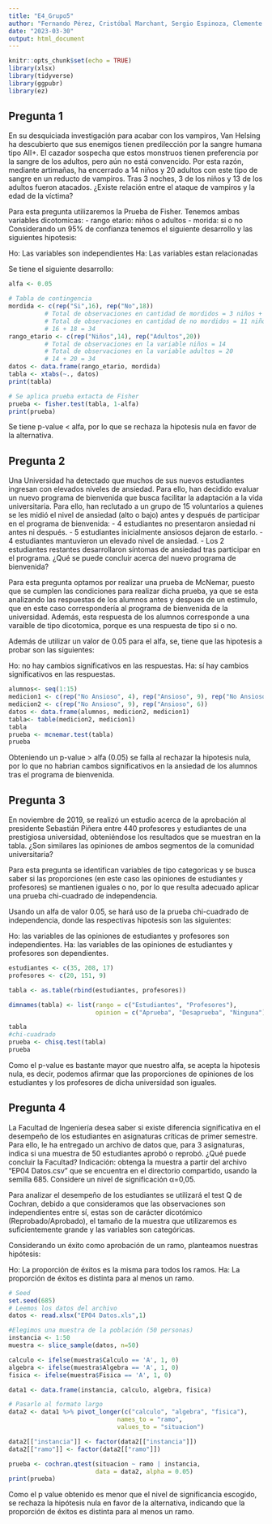 ```yaml
---
title: "E4_Grupo5"
author: "Fernando Pérez, Cristóbal Marchant, Sergio Espinoza, Clemente Aguilar"
date: "2023-03-30"
output: html_document
---
```


```r
knitr::opts_chunk$set(echo = TRUE)
library(xlsx)
library(tidyverse)
library(ggpubr)
library(ez)
```

## Pregunta 1

En su desquiciada investigación para acabar con los vampiros, Van Helsing ha descubierto que sus
enemigos tienen predilección por la sangre humana tipo AII+. El cazador sospecha que estos monstruos tienen preferencia por la sangre de los adultos, pero aún no está convencido. Por esta razón, mediante artimañas, ha encerrado a 14 niños y 20 adultos con este tipo de sangre en un reducto de vampiros. Tras 3 noches, 3 de los niños y 13 de los adultos fueron atacados. ¿Existe relación entre el ataque de vampiros y la edad de la víctima?

Para esta pregunta utilizaremos la Prueba de Fisher. 
Tenemos ambas variables dicotomicas:
  - rango etario: niños o adultos
  - morida: si o no
Considerando un 95% de confianza tenemos el siguiente desarrollo y las siguientes hipotesis:

Ho: Las variables son independientes
Ha: Las variables estan relacionadas

Se tiene el siguiente desarrollo:
```r
alfa <- 0.05

# Tabla de contingencia
mordida <- c(rep("Si",16), rep("No",18))
          # Total de observaciones en cantidad de mordidos = 3 niños + 13 adultos = 16
          # Total de observaciones en cantidad de no mordidos = 11 niños + 7 adultos = 18
          # 16 + 18 = 34
rango_etario <- c(rep("Niños",14), rep("Adultos",20))
          # Total de observaciones en la variable niños = 14
          # Total de observaciones en la variable adultos = 20
          # 14 + 20 = 34
datos <- data.frame(rango_etario, mordida)
tabla <- xtabs(~., datos)
print(tabla)

# Se aplica prueba extacta de Fisher
prueba <- fisher.test(tabla, 1-alfa)
print(prueba)
```
Se tiene p-value < alfa, por lo que se rechaza la hipotesis nula en favor de la alternativa.

## Pregunta 2

Una Universidad ha detectado que muchos de sus nuevos estudiantes ingresan con elevados niveles de
ansiedad. Para ello, han decidido evaluar un nuevo programa de bienvenida que busca facilitar la
adaptación a la vida universitaria. Para ello, han reclutado a un grupo de 15 voluntarios a quienes se les
midió el nivel de ansiedad (alto o bajo) antes y después de participar en el programa de bienvenida:
- 4 estudiantes no presentaron ansiedad ni antes ni después.
- 5 estudiantes inicialmente ansiosos dejaron de estarlo.
- 4 estudiantes mantuvieron un elevado nivel de ansiedad.
- Los 2 estudiantes restantes desarrollaron síntomas de ansiedad tras participar en el programa.
¿Qué se puede concluir acerca del nuevo programa de bienvenida?

Para esta pregunta optamos por realizar una prueba de McNemar, puesto que se cumplen las condiciones para realizar dicha prueba, ya que se esta analizando las respuestas de los alumnos antes y despues de un estimulo, que en este caso correspondería al programa de bienvenida de la universidad. Además, esta respuesta de los alumnos corresponde a una varaible de tipo dicotomica, porque es una respuesta de tipo si o no.

Además de utilizar un valor de 0.05 para el alfa, se, tiene que las hipotesis a probar son las siguientes:

Ho: no hay cambios significativos en las respuestas.
Ha: sí hay cambios significativos en las respuestas.

```r
alumnos<- seq(1:15)
medicion1 <- c(rep("No Ansioso", 4), rep("Ansioso", 9), rep("No Ansioso", 2))
medicion2 <- c(rep("No Ansioso", 9), rep("Ansioso", 6))
datos <- data.frame(alumnos, medicion2, medicion1)
tabla<- table(medicion2, medicion1)
tabla
prueba <- mcnemar.test(tabla)
prueba
```
Obteniendo un p-value > alfa (0.05) se falla al rechazar la hipotesis nula, por lo que no habrian cambos significativos en la ansiedad de los alumnos tras el programa de bienvenida.   

## Pregunta 3

En noviembre de 2019, se realizó un estudio acerca de la aprobación al presidente Sebastián Piñera entre
440 profesores y estudiantes de una prestigiosa universidad, obteniéndose los resultados que se muestran
en la tabla. ¿Son similares las opiniones de ambos segmentos de la comunidad universitaria?

Para esta pregunta se identifican variables de tipo categoricas y se busca saber si las proporciones (en este caso las opiniones de estudiantes y profesores) se mantienen iguales o no, por lo que resulta adecuado aplicar una prueba chi-cuadrado de independencia.

Usando un alfa de valor 0.05, se hará uso de la prueba chi-cuadrado de independencia, donde las respectivas hipotesis son las siguientes:

Ho: las variables de las opiniones de estudiantes y profesores son independientes.
Ha: las variables de las opiniones de estudiantes y profesores son dependientes.


```r
estudiantes <- c(35, 208, 17)
profesores <- c(20, 151, 9)

tabla <- as.table(rbind(estudiantes, profesores))

dimnames(tabla) <- list(rango = c("Estudiantes", "Profesores"),
                        opinion = c("Aprueba", "Desaprueba", "Ninguna"))

tabla
#chi-cuadrado
prueba <- chisq.test(tabla)
prueba
```

Como el p-value es bastante mayor que nuestro alfa, se acepta la hipotesis nula, es decir, podemos afirmar que las proporciones de opiniones de los estudiantes y los profesores de dicha universidad son iguales.

## Pregunta 4

La Facultad de Ingeniería desea saber si existe diferencia significativa en el desempeño de los estudiantes en asignaturas críticas de primer semestre. Para ello, le ha entregado un archivo de datos que, para 3 asignaturas, indica si una muestra de 50 estudiantes aprobó o reprobó. ¿Qué puede concluir la Facultad?
Indicación: obtenga la muestra a partir del archivo “EP04 Datos.csv” que se encuentra en el directorio compartido, usando la semilla 685. Considere un nivel de significación α=0,05.

Para analizar el desempeño de los estudiantes se utilizará el test Q de Cochran, debido a que consideramos que las observaciones son independientes entre sí, estas son de carácter dicotómico (Reprobado/Aprobado), el tamaño de la muestra que utilizaremos es suficientemente grande y las variables son categóricas.

Considerando un éxito como aprobación de un ramo, planteamos nuestras hipótesis:

Ho: La proporción de éxitos es la misma para todos los ramos.
Ha: La proporción de éxitos es distinta para al menos un ramo.

```r
# Seed
set.seed(685)
# Leemos los datos del archivo
datos <- read.xlsx("EP04 Datos.xls",1)

#Elegimos una muestra de la población (50 personas)
instancia <- 1:50
muestra <- slice_sample(datos, n=50)

calculo <- ifelse(muestra$Calculo == 'A', 1, 0)
algebra <- ifelse(muestra$Algebra == 'A', 1, 0)
fisica <- ifelse(muestra$Fisica == 'A', 1, 0)

data1 <- data.frame(instancia, calculo, algebra, fisica)

# Pasarlo al formato largo
data2 <- data1 %>% pivot_longer(c("calculo", "algebra", "fisica"),
                              names_to = "ramo",
                              values_to = "situacion")

data2[["instancia"]] <- factor(data2[["instancia"]])
data2[["ramo"]] <- factor(data2[["ramo"]])

prueba <- cochran.qtest(situacion ~ ramo | instancia,
                        data = data2, alpha = 0.05)
print(prueba)

```
Como el p value obtenido es menor que el nivel de significancia escogido, se rechaza la hipótesis nula en favor de la alternativa, indicando que la proporción de éxitos es distinta para al menos un ramo.